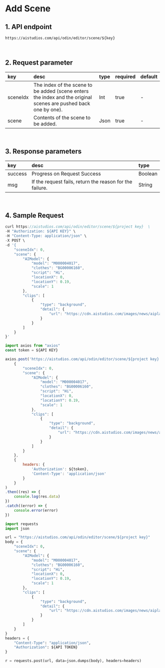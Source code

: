 # Add Scene

## 1. API endpoint

```http
https://aistudios.com/api/odin/editor/scene/${key}
```

<br/>

## 2. Request parameter

|key|desc|type|required|default|
|:---|:---|:---|:---|:---|
|sceneIdx|The index of the scene to be added (scene enters the index and the original scenes are pushed back one by one).|Int|true|-|
|scene|Contents of the scene to be added.|Json|true|-|

<br/>

## 3. Response parameters

|key|desc|type|
|:---|:---|:---|
|success|Progress on Request Success|Boolean|
|msg|If the request fails, return the reason for the failure.|String|

<br/>


## 4. Sample Request


<Tabs>
<TabItem value="curl" label="cURL">

```js
curl https://aistudios.com/api/odin/editor/scene/${project key}  \
-H "Authorization: ${API KEY}" \
-H "Content-Type: application/json" \
-X POST \
-d '{
    "sceneIdx": 0,
    "scene": {
        "AIModel": {
            "model": "M000004017",
            "clothes": "BG00006160",
            "script": "Hi",
            "locationX": 0,
            "locationY": 0.19,
            "scale": 1
        },
        "clips": [
            {
                "type": "background",
                "detail": {
                    "url": "https://cdn.aistudios.com/images/news/aiplatform_background_gradient.png"
                }
            }
        ]
    }
}'
```

</TabItem>
<TabItem value="js" label="Node.js">

```js
import axios from "axios" 
const token = ${API KEY}

axios.post('https://aistudios.com/api/odin/editor/scene/${project key}', 
    {
        "sceneIdx": 0,
        "scene": {
            "AIModel": {
                "model": "M000004017",
                "clothes": "BG00006160",
                "script": "Hi",
                "locationX": 0,
                "locationY": 0.19,
                "scale": 1
            },
            "clips": [
                {
                    "type": "background",
                    "detail": {
                        "url": "https://cdn.aistudios.com/images/news/aiplatform_background_gradient.png"
                    }
                }
            ]
        }
    },
    {
        headers: {
            'Authorization': ${token},
            'Content-Type': 'application/json'
        }
    }
)
.then((res) => {
    console.log(res.data)
})
.catch((error) => {
    console.error(error)
})
```

</TabItem>
<TabItem value="py" label="Python">

```py
import requests
import json

url = "https://aistudios.com/api/odin/editor/scene/${project key}"
body = {
    "sceneIdx": 0,
    "scene": {
        "AIModel": {
            "model": "M000004017",
            "clothes": "BG00006160",
            "script": "Hi",
            "locationX": 0,
            "locationY": 0.19,
            "scale": 1
        },
        "clips": [
            {
                "type": "background",
                "detail": {
                    "url": "https://cdn.aistudios.com/images/news/aiplatform_background_gradient.png"
                }
            }
        ]
    }
}
headers = {
    "Content-Type": "application/json",
    "Authorization": ${API TOKEN}
}

r = requests.post(url, data=json.dumps(body), headers=headers)
```

</TabItem>
</Tabs>
